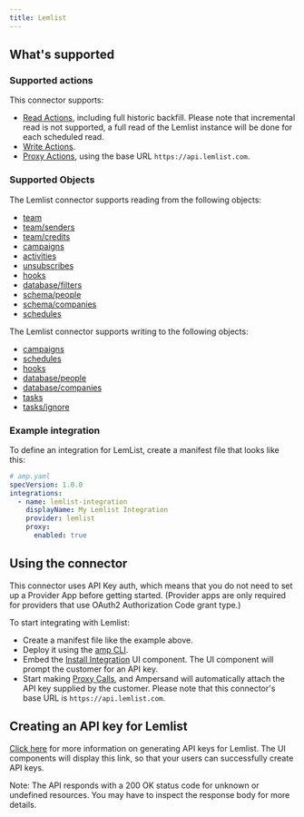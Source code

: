 ```yaml
---
title: Lemlist
---
```


## What's supported

### Supported actions

This connector supports:

- [Read Actions](/read-actions), including full historic backfill. Please note that incremental read is not supported, a full read of the Lemlist instance will be done for each scheduled read.
- [Write Actions](/write-actions).
- [Proxy Actions](/proxy-actions), using the base URL `https://api.lemlist.com`.

### Supported Objects

The Lemlist connector supports reading from the following objects:

- [team](https://developer.lemlist.com/#d5c38ed4-53b5-4ec4-8263-06beb1d292c2)
- [team/senders](https://developer.lemlist.com/#28a4c41b-ef65-423f-b414-a6d32b1120c2)
- [team/credits](https://developer.lemlist.com/#c9af1cf3-8d3d-469e-a548-268b579d2cb3)
- [campaigns](https://developer.lemlist.com/#32ab1bf9-9b2f-40ed-9bbd-0b8370fed3d9)
- [activities](https://developer.lemlist.com/#3e612a7c-dd67-42dd-95be-0eeac119cc6b)
- [unsubscribes](https://developer.lemlist.com/#e4dca828-d9a8-4e93-a56d-2ec0b1ae7af5)
- [hooks](https://developer.lemlist.com/#94e49f1f-1819-4b09-839f-92f3af41c945)
- [database/filters](https://developer.lemlist.com/#4a01ffe0-2b44-4707-ba60-4afb77541cbc)
- [schema/people](https://developer.lemlist.com/#0a3cfde2-5d79-4dd1-be47-68aef46234a3)
- [schema/companies](https://developer.lemlist.com/#042141e3-bd1b-4e56-811d-7302964de3ea)
- [schedules](https://developer.lemlist.com/#ce46ed06-ee02-49d7-b8f3-0d9960fe1143)


The Lemlist connector supports writing to the following objects:

- [campaigns](https://developer.lemlist.com/#7297cf35-8b42-4838-bae7-aeb2f9f75d5e)
- [schedules](https://developer.lemlist.com/#94448a9e-90be-402b-bbd2-75556dc27b9a)
- [hooks](https://developer.lemlist.com/#b7dba842-902b-441b-8c64-829c6a09c70c)
- [database/people](https://developer.lemlist.com/#cf6deb22-a090-46b4-938b-bde8704ae4ee)
- [database/companies](https://developer.lemlist.com/#6a5f198a-b970-4eca-90fd-6d8a4f283f3d)
- [tasks](https://developer.lemlist.com/#6df3a460-3dd6-4cc2-822d-4035fe766866)
- [tasks/ignore](https://developer.lemlist.com/#1f3a7136-3729-4c0c-b17d-a5dc73abc3e6)



### Example integration

To define an integration for LemList, create a manifest file that looks like this:

```YAML
# amp.yaml
specVersion: 1.0.0
integrations:
  - name: lemlist-integration
    displayName: My Lemlist Integration
    provider: lemlist
    proxy:
      enabled: true
```

## Using the connector

This connector uses API Key auth, which means that you do not need to set up a Provider App before getting started. (Provider apps are only required for providers that use OAuth2 Authorization Code grant type.)

To start integrating with Lemlist:

- Create a manifest file like the example above.
- Deploy it using the [amp CLI](/cli/overview).
- Embed the [Install Integration](/embeddable-ui-components#install-integration) UI component. The UI component will prompt the customer for an API key.
- Start making [Proxy Calls](/proxy-actions), and Ampersand will automatically attach the API key supplied by the customer. Please note that this connector's base URL is `https://api.lemlist.com`.

## Creating an API key for Lemlist

[Click here](https://developer.lemlist.com/#authentication) for more information on generating API keys for Lemlist. The UI components will display this link, so that your users can successfully create API keys.

Note: The API responds with a 200 OK status code for unknown or undefined resources. You may have to inspect the response body for more details.
